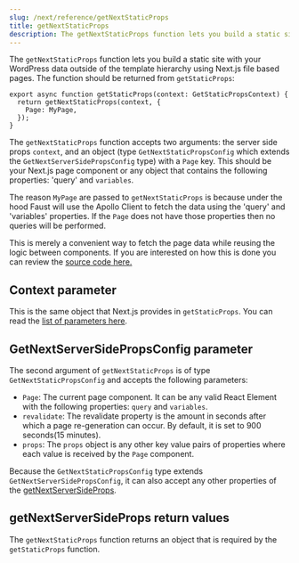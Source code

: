 ```yaml
---
slug: /next/reference/getNextStaticProps
title: getNextStaticProps
description: The getNextStaticProps function lets you build a static site with your WordPress data outside of the template hierarchy..
---
```


The `getNextStaticProps` function lets you build a static site with your WordPress data outside of the template hierarchy using Next.js file based pages. The function should be returned from `getStaticProps`:

```tsx
export async function getStaticProps(context: GetStaticPropsContext) {
  return getNextStaticProps(context, {
    Page: MyPage,
  });
}
```

The `getNextStaticProps` function accepts two arguments: the server side props `context`, and an object (type `GetNextStaticPropsConfig` which extends the `GetNextServerSidePropsConfig` type) with a `Page` key.
This should be your Next.js page component or any object that contains the following properties: 'query' and `variables`.

The reason `MyPage` are passed to `getNextStaticProps` is because
under the hood Faust will use the Apollo Client to fetch the data using the 'query' and 'variables'
properties. If the `Page` does not have those properties then no queries will be performed.

This is merely a convenient way to fetch the page data while reusing the logic between components. If you are interested on how this is done you can review the [source code here.](https://github.com/wpengine/faustjs/blob/canary/packages/faustwp-core/src/getProps.ts#L35)

## Context parameter

This is the same object that Next.js provides in `getStaticProps`. You can read the [list of parameters here](https://nextjs.org/docs/api-reference/data-fetching/get-static-props#context-parameter).

## GetNextServerSidePropsConfig parameter

The second argument of `getNextStaticProps` is of type `GetNextStaticPropsConfig` and accepts the following parameters:

* `Page`: The current page component. It can be any valid React Element with the following properties: `query` and `variables`.
* `revalidate`: The revalidate property is the amount in seconds after which a page re-generation can occur. By default, it is set to 900 seconds(15 minutes).
* `props`: The `props` object is any other key value pairs of properties where each value is received by the `Page` component.

Because the `GetNextStaticPropsConfig` type extends `GetNextServerSidePropsConfig`, it can also accept any other properties of the [getNextServerSideProps](/docs/next/reference/getNextServerSideProps).

## getNextServerSideProps return values

The `getNextStaticProps` function returns an object that is required by the `getStaticProps` function.
